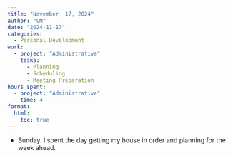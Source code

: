```yaml
---
title: "November  17, 2024"
author: "CM"
date: "2024-11-17"
categories:
  - Personal Development
work:
  - project: "Administrative"
    tasks: 
      - Planning
      - Scheduling
      - Meeting Preparation
hours_spent:
  - project: "Administrative"
    time: 4
format:
  html:
    toc: true
---
```


* Sunday. I spent the day getting my house in order and planning for the week ahead.
